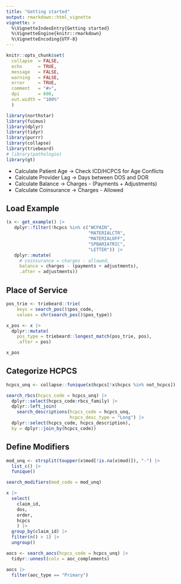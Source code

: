 ```yaml
---
title: "Getting started"
output: rmarkdown::html_vignette
vignette: >
  %\VignetteIndexEntry{Getting started}
  %\VignetteEngine{knitr::rmarkdown}
  %\VignetteEncoding{UTF-8}
---
```


```r
knitr::opts_chunk$set(
  collapse  = FALSE,
  echo      = TRUE,
  message   = FALSE, 
  warning   = FALSE,
  error     = TRUE,
  comment   = "#>",
  dpi       = 600, 
  out.width = "100%"
  )

library(northstar)
library(fuimus)
library(dplyr)
library(tidyr)
library(purrr)
library(collapse)
library(triebeard)
# library(pathologie)
library(gt)
```


   * Calculate Patient Age  -> Check ICD/HCPCS for Age Conflicts
   * Calculate Provider Lag -> Days between DOS and DOR
   * Calculate Balance      -> Charges - (Payments + Adjustments)
   * Calculate Coinsurance  -> Charges - Allowed



## Load Example

```r
(x <- get_example() |> 
   dplyr::filter(!hcpcs %in% c("WCPAIN", 
                               "MATERIALCTR", 
                               "MATERIALOFF", 
                               "SPBARIATRIC", 
                               "LETTER")) |> 
   dplyr::mutate(
     # coinsurance = charges - allowed,
     balance = charges - (payments + adjustments), 
     .after = adjustments))
```

## Place of Service

```r
pos_trie <- triebeard::trie(
    keys = search_pos()$pos_code,
    values = chr(search_pos()$pos_type))

x_pos <- x |> 
  dplyr::mutate(
    pos_type = triebeard::longest_match(pos_trie, pos), 
    .after = pos)

x_pos
```


## Categorize HCPCS

```r
hcpcs_unq <- collapse::funique(x$hcpcs[!x$hcpcs %in% not_hcpcs])

search_rbcs(hcpcs_code = hcpcs_unq) |> 
  dplyr::select(hcpcs_code:rbcs_family) |> 
  dplyr::left_join(
    search_descriptions(hcpcs_code = hcpcs_unq, 
                        hcpcs_desc_type = "Long") |> 
  dplyr::select(hcpcs_code, hcpcs_description),
  by = dplyr::join_by(hcpcs_code))
```

## Define Modifiers

```r
mod_unq <- strsplit(toupper(x$mod[!is.na(x$mod)]), "-") |> 
  list_c() |> 
  funique()

search_modifiers(mod_code = mod_unq)
```



```r
x |> 
  select(
    claim_id,
    dos,
    order,
    hcpcs
    ) |> 
  group_by(claim_id) |> 
  filter(n() > 1) |> 
  ungroup()
```

```r
aocs <- search_aocs(hcpcs_code = hcpcs_unq) |> 
  tidyr::unnest(cols = aoc_complements)

aocs |> 
  filter(aoc_type == "Primary")
```

